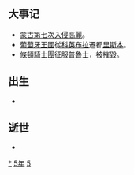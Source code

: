 {{yearTOC|1255|南宋'''[[宝祐|宝祐]]三年'''；蒙古'''[[元宪宗|宪宗]]五年'''；越南'''[[元豐_(陳太宗)|元豐]]二年'''；日本'''[[建長|建長]]七年'''}}
== 大事记 ==
*[[蒙古第七次入侵高麗|蒙古第七次入侵高麗]]。
*[[葡萄牙王國|葡萄牙王國]]從[[科英布拉|科英布拉]]遷都[[里斯本|里斯本]]。
*[[條頓騎士團|條頓騎士團]]征服[[普魯士|普魯士]]{{link-de|薩姆比亞人|Semba (Balten)|薩姆比亞部落}}，{{link-de|特旺斯特|Twangste}}被摧毀。

== 出生 ==
*

== 逝世 ==
{{Wikisource year mention}}
*

[[Category:1255年|*]]
[[Category:1250年代|5年]]
[[Category:13世纪各年|5]]